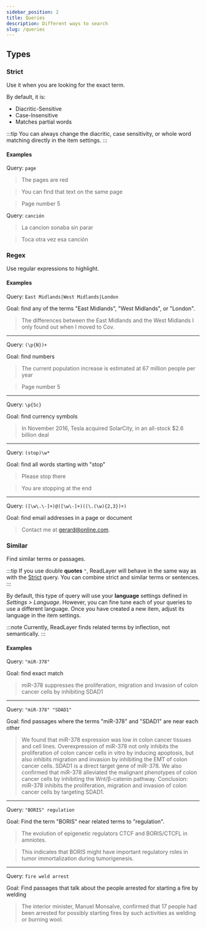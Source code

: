 ```yaml
---
sidebar_position: 2
title: Queries
description: Different ways to search
slug: /queries
---
```



## Types

### Strict

Use it when you are looking for the exact term.

By default, it is:
- Diacritic-Sensitive
- Case-Insensitive
- Matches partial words

:::tip
You can always change the diacritic, case sensitivity, or whole word matching directly in the item settings.
:::


#### Examples

Query: `page`

> The <HL>page</HL>s are red

> You can find that text on the same <HL>page</HL>

> <HL>Page</HL> number 5

Query: `canción`

> La cancion sonaba sin parar

> Toca otra vez esa <HL>canción</HL>


### Regex

Use regular expressions to highlight.

#### Examples

Query: `East Midlands|West Midlands|London`

Goal: find any of the terms "East Midlands", "West Midlands", or "London".

> The differences between the <HL>East Midlands</HL> and the <HL>West Midlands</HL> I only found out when I moved to Cov.

---

Query: `(\p{N})+`

Goal: find numbers

> The current population increase is estimated at <HL>67</HL> million people per year

> Page number <HL>5</HL>

---

Query: `\p{Sc}`

Goal: find currency symbols

> In November 2016, Tesla acquired SolarCity, in an all-stock <HL>$</HL>2.6 billion deal

---

Query: `(stop)\w*`

Goal: find all words starting with "stop"

> Please <HL>stop</HL> there

> You are <HL>stopping</HL> at the end

---

Query: `([\w\.\-]+)@([\w\-]+)((\.(\w){2,3})+)`

Goal: find email addresses in a page or document

> Contact me at <HL>gerard@online.com</HL>.


### Similar

Find similar terms or passages.

:::tip
If you use double **quotes** `"`, ReadLayer will behave in the same way as with the [Strict](#strict) query.
You can combine strict and similar terms or sentences.
:::

By default, this type of query will use your **language** settings defined in _Settings > Language_.
However, you can fine tune each of your queries to use a different language. Once you have created a new item, adjust its language in the item settings.

:::note
Currently, ReadLayer finds related terms by inflection, not semantically.
:::


#### Examples

Query: `"miR-378"`

Goal: find exact match

> <HL>miR-378</HL> suppresses the proliferation, migration and invasion of colon cancer cells by inhibiting SDAD1

---

Query: `"miR-378" "SDAD1"`

Goal: find passages where the terms "miR-378" and "SDAD1" are near each other

> We found that miR-378 expression was low in colon cancer tissues and cell lines. Overexpression of miR-378 not only inhibits the proliferation of colon cancer cells in vitro by inducing apoptosis, but also inhibits migration and invasion by inhibiting the EMT of colon cancer cells.
<HL>SDAD1 is a direct target gene of miR-378</HL>. We also confirmed that miR-378 alleviated the malignant phenotypes of colon cancer cells by inhibiting the Wnt/β-catenin pathway.
Conclusion: <HL>miR-378 inhibits the proliferation, migration and invasion of colon cancer cells by targeting SDAD1</HL>.

---

Query: `"BORIS" regulation`

Goal: Find the term "BORIS" near related terms to "regulation".

> The evolution of epigenetic <HL>regulators CTCF and BORIS</HL>/CTCFL in amniotes.

> This indicates that <HL>BORIS might have important regulatory</HL> roles in tumor immortalization during tumorigenesis.

---

Query: `fire weld arrest`

Goal: Find passages that talk about the people arrested for starting a fire by welding

> The interior minister, Manuel Monsalve, confirmed that 17 people had been <HL>arrested for possibly starting fires by such activities as welding</HL> or burning wool.
